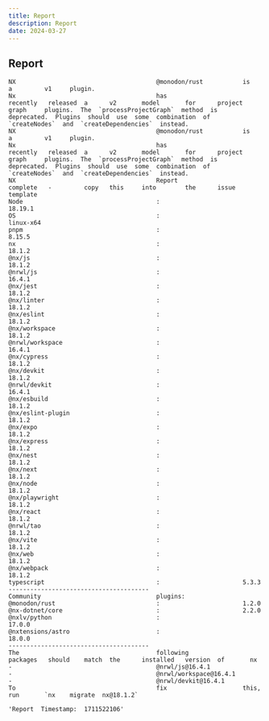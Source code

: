 ```yaml
---
title: Report
description: Report
date: 2024-03-27
---
```


## Report
```
NX                                       @monodon/rust           is         a         v1     plugin.                                                                                                                                                                                                
Nx                                       has                     recently   released  a      v2       model       for      project  graph     plugins.  The  `processProjectGraph`  method  is  deprecated.  Plugins  should  use  some  combination  of  `createNodes`  and  `createDependencies`  instead.
NX                                       @monodon/rust           is         a         v1     plugin.                                                                                                                                                                                                
Nx                                       has                     recently   released  a      v2       model       for      project  graph     plugins.  The  `processProjectGraph`  method  is  deprecated.  Plugins  should  use  some  combination  of  `createNodes`  and  `createDependencies`  instead.
NX                                       Report                  complete   -         copy   this     into        the      issue    template                                                                                                                                                        
Node                                     :                       18.19.1                                                                                                                                                                                                                            
OS                                       :                       linux-x64                                                                                                                                                                                                                          
pnpm                                     :                       8.15.5                                                                                                                                                                                                                             
nx                                       :                       18.1.2                                                                                                                                                                                                                             
@nx/js                                   :                       18.1.2                                                                                                                                                                                                                             
@nrwl/js                                 :                       16.4.1                                                                                                                                                                                                                             
@nx/jest                                 :                       18.1.2                                                                                                                                                                                                                             
@nx/linter                               :                       18.1.2                                                                                                                                                                                                                             
@nx/eslint                               :                       18.1.2                                                                                                                                                                                                                             
@nx/workspace                            :                       18.1.2                                                                                                                                                                                                                             
@nrwl/workspace                          :                       16.4.1                                                                                                                                                                                                                             
@nx/cypress                              :                       18.1.2                                                                                                                                                                                                                             
@nx/devkit                               :                       18.1.2                                                                                                                                                                                                                             
@nrwl/devkit                             :                       16.4.1                                                                                                                                                                                                                             
@nx/esbuild                              :                       18.1.2                                                                                                                                                                                                                             
@nx/eslint-plugin                        :                       18.1.2                                                                                                                                                                                                                             
@nx/expo                                 :                       18.1.2                                                                                                                                                                                                                             
@nx/express                              :                       18.1.2                                                                                                                                                                                                                             
@nx/nest                                 :                       18.1.2                                                                                                                                                                                                                             
@nx/next                                 :                       18.1.2                                                                                                                                                                                                                             
@nx/node                                 :                       18.1.2                                                                                                                                                                                                                             
@nx/playwright                           :                       18.1.2                                                                                                                                                                                                                             
@nx/react                                :                       18.1.2                                                                                                                                                                                                                             
@nrwl/tao                                :                       18.1.2                                                                                                                                                                                                                             
@nx/vite                                 :                       18.1.2                                                                                                                                                                                                                             
@nx/web                                  :                       18.1.2                                                                                                                                                                                                                             
@nx/webpack                              :                       18.1.2                                                                                                                                                                                                                             
typescript                               :                       5.3.3                                                                                                                                                                                                                              
---------------------------------------                                                                                                                                                                                                                                                             
Community                                plugins:                                                                                                                                                                                                                                                   
@monodon/rust                            :                       1.2.0                                                                                                                                                                                                                              
@nx-dotnet/core                          :                       2.2.0                                                                                                                                                                                                                              
@nxlv/python                             :                       17.0.0                                                                                                                                                                                                                             
@nxtensions/astro                        :                       18.0.0                                                                                                                                                                                                                             
---------------------------------------                                                                                                                                                                                                                                                             
The                                      following               packages   should    match  the      installed   version  of       nx                                                                                                                                                              
-                                        @nrwl/js@16.4.1                                                                                                                                                                                                                                            
-                                        @nrwl/workspace@16.4.1                                                                                                                                                                                                                                     
-                                        @nrwl/devkit@16.4.1                                                                                                                                                                                                                                        
To                                       fix                     this,      run       `nx    migrate  nx@18.1.2`                                                                                                                                                                                    
```

```
'Report  Timestamp:  1711522106'
```
